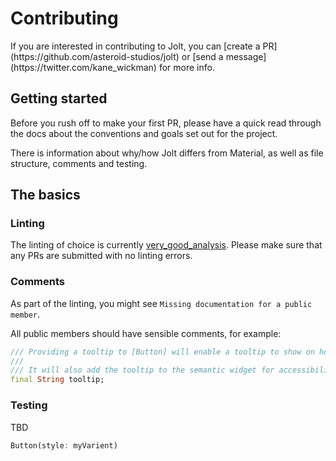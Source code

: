 

# Contributing

<Callout emoji="⚡" type="jolt">
  If you are interested in contributing to Jolt, you can [create a PR](https://github.com/asteroid-studios/jolt) or [send a message](https://twitter.com/kane_wickman) for more info.
</Callout>

## Getting started

Before you rush off to make your first PR, please have a quick read through the docs about the conventions and goals set out for the project.

There is information about why/how Jolt differs from Material, as well as file structure, comments and testing.

## The basics

### Linting

The linting of choice is currently [very_good_analysis](https://pub.dev/packages/very_good_analysis). Please make sure that any PRs are submitted with no linting errors.

### Comments

As part of the linting, you might see `Missing documentation for a public member`. 

All public members should have sensible comments, for example:

``` dart
/// Providing a tooltip to [Button] will enable a tooltip to show on hover or long press.
///
/// It will also add the tooltip to the semantic widget for accessibility.
final String tooltip;
```


### Testing

TBD


```dart
Button(style: myVarient)

```

